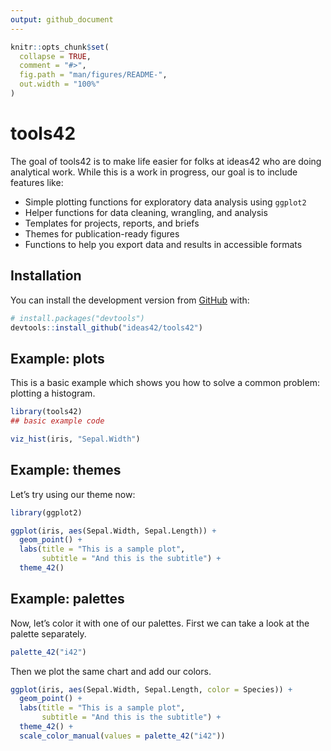 ```yaml
---
output: github_document
---
```


<!-- README.md is generated from README.Rmd. Please edit that file -->

```r
knitr::opts_chunk$set(
  collapse = TRUE,
  comment = "#>",
  fig.path = "man/figures/README-",
  out.width = "100%"
)
```

# tools42

<!-- badges: start -->
<!-- badges: end -->

The goal of tools42 is to make life easier for folks at ideas42 who are doing analytical work. While this is a work in progress, our goal is to include features like:

- Simple plotting functions for exploratory data analysis using `ggplot2`
- Helper functions for data cleaning, wrangling, and analysis
- Templates for projects, reports, and briefs
- Themes for publication-ready figures
- Functions to help you export data and results in accessible formats

## Installation

You can install the development version from [GitHub](https://github.com/) with:

``` r
# install.packages("devtools")
devtools::install_github("ideas42/tools42")
```
## Example: plots

This is a basic example which shows you how to solve a common problem: plotting a histogram.

```r

library(tools42)
## basic example code

viz_hist(iris, "Sepal.Width")

```

## Example: themes

Let's try using our theme now:

```r
library(ggplot2)

ggplot(iris, aes(Sepal.Width, Sepal.Length)) + 
  geom_point() +
  labs(title = "This is a sample plot",
       subtitle = "And this is the subtitle") +
  theme_42()

```

## Example: palettes 

Now, let's color it with one of our palettes. First we can take a look at the palette separately.

```r

palette_42("i42")

```

Then we plot the same chart and add our colors.

```r

ggplot(iris, aes(Sepal.Width, Sepal.Length, color = Species)) + 
  geom_point() +
  labs(title = "This is a sample plot",
       subtitle = "And this is the subtitle") +
  theme_42() +
  scale_color_manual(values = palette_42("i42"))

```
